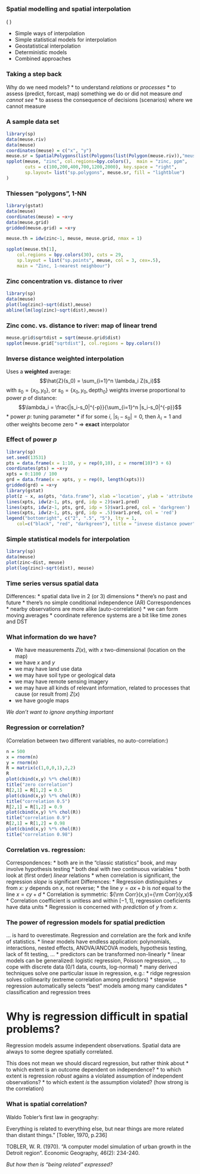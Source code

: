 ### Spatial modelling and spatial interpolation
\(
\newcommand{\Cor}{{\rm Corr}}
\)


* Simple ways of interpolation
* Simple statistical models for interpolation
* Geostatistical interpolation
* Deterministic models
* Combined approaches

### Taking a step back
Why do we need models?
* to understand _relations_ or _processes_
* to assess (predict, forcast, map) something we do 
or did not measure _and cannot see_
* to assess the consequence of decisions (scenarios)
where we cannot measure

### A sample data set
```r
library(sp)
data(meuse.riv)
data(meuse)
coordinates(meuse) = c("x", "y")
meuse.sr = SpatialPolygons(list(Polygons(list(Polygon(meuse.riv)),"meuse.riv")))
spplot(meuse, "zinc", col.regions=bpy.colors(),  main = "zinc, ppm",
       cuts = c(100,200,400,700,1200,2000), key.space = "right",
       sp.layout= list("sp.polygons", meuse.sr, fill = "lightblue")
)
```

### Thiessen "polygons", 1-NN
```r

library(gstat)
data(meuse)
coordinates(meuse) = ~x+y
data(meuse.grid)
gridded(meuse.grid) = ~x+y

meuse.th = idw(zinc~1, meuse, meuse.grid, nmax = 1)

spplot(meuse.th[1], 
	col.regions = bpy.colors(30), cuts = 29,
	sp.layout = list("sp.points", meuse, col = 3, cex=.5),
	main = "Zinc, 1-nearest neighbour")
```

### Zinc concentration vs. distance to river
```r
library(sp)
data(meuse)
plot(log(zinc)~sqrt(dist),meuse)
abline(lm(log(zinc)~sqrt(dist),meuse))
```

### Zinc conc. vs. distance to river: map of linear trend
```r
meuse.grid$sqrtdist = sqrt(meuse.grid$dist)
spplot(meuse.grid["sqrtdist"], col.regions = bpy.colors())
```

### Inverse distance weighted interpolation
Uses a **weighted** average:
$$\hat{Z}(s_0) = \sum_{i=1}^n \lambda_i Z(s_i)$$
with $s_0 = \{x_0, y_0\}$,
or $s_0 = \{x_0, y_0, \mbox{depth}_0\}$
weights inverse proportional to power $p$ of distance:
$$\lambda_i = \frac{|s_i-s_0|^{-p}}{\sum_{i=1}^n |s_i-s_0|^{-p}}$$
* power $p$: tuning parameter
* if for some $i$, $|s_i-s_0| = 0$, then $\lambda_i = 1$ and other
weights become zero
* $\Rightarrow$ **exact** interpolator

### Effect of power $p$
```r
library(sp)
set.seed(13531)
pts = data.frame(x = 1:10, y = rep(0,10), z = rnorm(10)*3 + 6)
coordinates(pts) = ~x+y
xpts = 0:1100 / 100
grd = data.frame(x = xpts, y = rep(0, length(xpts)))
gridded(grd) = ~x+y
library(gstat)
plot(z ~ x, as(pts, "data.frame"), xlab ='location', ylab = 'attribute value')
lines(xpts, idw(z~1, pts, grd, idp = 2)$var1.pred)
lines(xpts, idw(z~1, pts, grd, idp = 5)$var1.pred, col = 'darkgreen')
lines(xpts, idw(z~1, pts, grd, idp = .5)$var1.pred, col = 'red')
legend("bottomright", c("2", ".5", "5"), lty = 1, 
	col=c("black", "red", "darkgreen"), title = "invese distance power")
```

### Simple statistical models for interpolation

```r
library(sp)
data(meuse)
plot(zinc~dist, meuse)
plot(log(zinc)~sqrt(dist), meuse)
```

### Time series versus spatial data
Differences:
* spatial data live in 2 (or 3) dimensions
* there's no past and future
* there's no simple conditional independence (AR)
Correspondences
* nearby observations are more alike (auto-correlation)
* we can form moving averages
* coordinate reference systems are a bit like time zones and DST

### What information do we have?
* We have measurements $Z(x)$, with $x$ two-dimensional
(location on the map)
* we have $x$ and $y$
* we may have land use data 
* we may have soil type or geological data 
* we may have remote sensing imagery 
* we may have all kinds of relevant information, related
to processes that cause (or result from) $Z(x)$ 
* we have google maps 

_We don't want to ignore anything important_

### Regression or correlation?
(Correlation between two different variables, no auto-correlation:) 
```r
n = 500
x = rnorm(n)
y = rnorm(n)
R = matrix(c(1,0,0,1),2,2)
R
plot(cbind(x,y) %*% chol(R))
title("zero correlation")
R[2,1] = R[1,2] = 0.5
plot(cbind(x,y) %*% chol(R))
title("correlation 0.5")
R[2,1] = R[1,2] = 0.9
plot(cbind(x,y) %*% chol(R))
title("correlation 0.9")
R[2,1] = R[1,2] = 0.98
plot(cbind(x,y) %*% chol(R))
title("correlation 0.98")
```

### Correlation vs. regression:
Correspondences:
* both are in the "classic statistics" book, and may involve hypothesis testing
* both deal with _two_ continuous variables
* both look at (first order) _linear_ relations
* when correlation is significant, the regression _slope_ is significant
Differences:
* Regression distinguishes $y$ from $x$: $y$ depends on $x$, not reverse;
* the line $y=ax+b$ is _not_ equal to the line $x = cy + d$
* Correlation is symmetric: $\Cor(x,y)=\Cor(y,x)$
* Correlation coefficient is unitless and within $[-1,1]$, 
regression coeficients have data units
* Regression is concerned with _prediction_ of $y$ from $x$.

### The power of regression models for spatial prediction
... is hard to overestimate. Regression and correlation are the fork
and knife of statistics.
* linear models have endless application: polynomials, interactions, nested
effects, ANOVA/ANCOVA models, hypothesis testing, lack of fit testing, ...
* predictors can be transformed non-linearly
* linear models can be generalized: logistic regression, Poisson regression, ...,
to cope with discrete data (0/1 data, counts, log-normal)
* many derived techniques solve one particular issue in regression, e.g.:
 * ridge regression solves collinearity (extreme correlation among predictors)
 * stepwise regression automatically selects "best" models among many candidates
 * classification and regression trees

# Why is regression difficult in spatial problems?
Regression models assume independent observations. Spatial data are always
to some degree spatially correlated. 

This does not mean we should discard regression, but rather think about
* to which extent is an outcome dependent on independence?
* to which extent is regression _robust_ agains a violated assumption 
of independent observations?
* to which extent _is_ the assumption violated? (how strong is the
correlation)

### What is spatial correlation?
Waldo Tobler's first law in geography:

Everything is related to everything else, but near things are more
related than distant things." [Tobler, 1970, p.236]

TOBLER, W. R. (1970). "A computer model simulation of urban growth in
the Detroit region". Economic Geography, 46(2): 234-240.

_But how then is "being related" expressed?_

